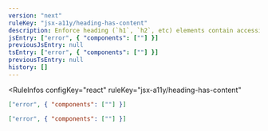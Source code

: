 ```yaml
---
version: "next"
ruleKey: "jsx-a11y/heading-has-content"
description: Enforce heading (`h1`, `h2`, etc) elements contain accessible content
jsEntry: ["error", { "components": [""] }]
previousJsEntry: null
tsEntry: ["error", { "components": [""] }]
previousTsEntry: null
history: []
---
```


<RuleInfos 
  configKey="react" 
  ruleKey="jsx-a11y/heading-has-content" 
>

```json
["error", { "components": [""] }]
```

```json
["error", { "components": [""] }]
```

</RuleInfos>
